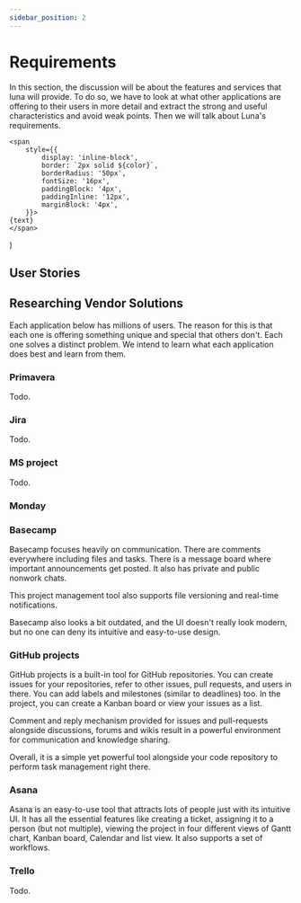 ```yaml
---
sidebar_position: 2
---
```


# Requirements
In this section, the discussion will be about the features and services that luna will provide.
To do so,
we have to look at what
other applications are offering to their users in more detail and extract the strong and useful characteristics
and avoid weak points.
Then we will talk about Luna's requirements.

    <span
        style={{
            display: 'inline-block',
            border: `2px solid ${color}`,
            borderRadius: '50px',
            fontSize: '16px',
            paddingBlock: '4px',
            paddingInline: '12px',
            marginBlock: '4px',
        }}>
    {text}
    </span>
)

## User Stories

## Researching Vendor Solutions
Each application below has millions of users. The reason for this is that each one is offering something unique and special that others don't. Each one solves a distinct problem.
We intend to learn what each application does best and learn from them.

### Primavera
Todo.

### Jira
Todo.

### MS project
Todo.

### Monday

### Basecamp
Basecamp focuses heavily on communication.
There are comments everywhere including files and tasks.
There is a message board where important announcements get posted.
It also has private and public nonwork chats.

This project management tool also supports file versioning and real-time notifications.

Basecamp also looks a bit outdated,
and the UI doesn't really look modern, but no one can deny its intuitive and easy-to-use design.

<Tag text="communication" color="#25c2a0" /> <Tag text="comments" color="#25c2a0" /> <Tag text="intuitiveness" color="#25c2a0" /> <Tag text="outdated UI" color="#f43e5c" />

### GitHub projects
GitHub projects is a built-in tool for GitHub repositories.
You can create issues for your repositories, refer to other issues, pull requests, and users in there.
You can add labels and milestones (similar to deadlines) too.
In the project, you can create a Kanban board or view your issues as a list.

Comment and reply mechanism provided for issues and pull-requests alongside discussions, forums and wikis result in a powerful environment for communication and knowledge sharing.

Overall, it is a simple yet powerful tool alongside your code repository to perform task management right there.
<Tag text="colocation" color="#25c2a0" /> <Tag text="comments" color="#25c2a0" />

### Asana
Asana is an easy-to-use tool that attracts lots of people just with its intuitive UI.
It has all the essential features like creating a ticket, assigning it to a person (but not multiple),
viewing the project in four different views of Gantt chart, Kanban board, Calendar and list view.
It also supports a set of workflows.
<Tag text="playful UI" color="#25c2a0" /> <Tag text="intuitiveness" color="#25c2a0" /> <Tag text="gantt chart" color="#25c2a0" /> <Tag text="calendar" color="#25c2a0" /> <Tag text="workflow" color="#25c2a0" />

### Trello
Todo.